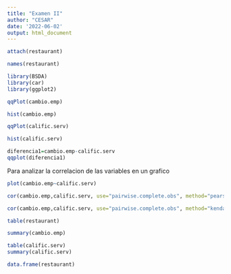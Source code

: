 ```yaml
---
title: "Examen II"
author: "CESAR"
date: '2022-06-02'
output: html_document
---
```


```r
attach(restaurant)
```

```r
names(restaurant)
```


```r
library(BSDA)
library(car)
library(ggplot2)
```

```r
qqPlot(cambio.emp)
```
```r
hist(cambio.emp)
```

```r
qqPlot(calific.serv)
```

```r
hist(calific.serv)
```

```r
diferencia1=cambio.emp-calific.serv
qqplot(diferencia1)
```
Para analizar la correlacion de las variables en un grafico
```r
plot(cambio.emp~calific.serv)
```
```r
cor(cambio.emp,calific.serv, use="pairwise.complete.obs", method="pearson")
```


```r
cor(cambio.emp,calific.serv, use="pairwise.complete.obs", method="kendall")
```
```r
table(restaurant)
```

```r
summary(cambio.emp)
```
```r
table(calific.serv)
summary(calific.serv)
```

```r
data.frame(restaurant)
```

